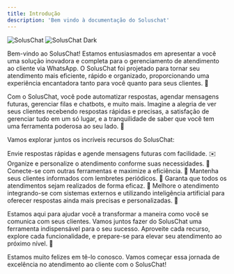 ```yaml
---
title: Introdução
description: 'Bem vindo à documentação do Soluschat'
---
```

<div style={{ display: "flex", justifyContent: "center" }}>
<img
  className="block dark:hidden"
  src="/images/soluslogo.svg"
  alt="SolusChat"
/>
<img
  className="hidden dark:block"
  src="/images/soluslogoDark.svg"
  alt="SolusChat Dark"
/>
</div>


Bem-vindo ao SolusChat! Estamos entusiasmados em apresentar a você uma solução inovadora e completa para o gerenciamento de atendimento ao cliente via WhatsApp. O SolusChat foi projetado para tornar seu atendimento mais eficiente, rápido e organizado, proporcionando uma experiência encantadora tanto para você quanto para seus clientes. 🌟

Com o SolusChat, você pode automatizar respostas, agendar mensagens futuras, gerenciar filas e chatbots, e muito mais. Imagine a alegria de ver seus clientes recebendo respostas rápidas e precisas, a satisfação de gerenciar tudo em um só lugar, e a tranquilidade de saber que você tem uma ferramenta poderosa ao seu lado. 💪

Vamos explorar juntos os incríveis recursos do SolusChat:

<CardGroup cols={2}>
  <Card
    title="Automação de Mensagens"
    icon="envelope"
  >
    Envie respostas rápidas e agende mensagens futuras com facilidade. ✉️
  </Card>
  <Card
    title="Gestão de Filas e Chatbots"
    icon="robot"
  >
    Organize e personalize o atendimento conforme suas necessidades. 🤖
  </Card>
  <Card
    title="Integrações Externas"
    icon="link"
  >
    Conecte-se com outras ferramentas e maximize a eficiência. 🔗
  </Card>
  <Card
    title="Agendamentos Recorrentes"
    icon="calendar"
  >
    Mantenha seus clientes informados com lembretes periódicos. 📅
  </Card>
  <Card
    title="Rodízio de Atendentes"
    icon="shuffle"
  >
    Garanta que todos os atendimentos sejam realizados de forma eficaz. 🔄
  </Card>
  <Card
    title="Integração com Sistemas Externos e Inteligência Artificial"
    icon="brain"
  >
    Melhore o atendimento integrando-se com sistemas externos e utilizando inteligência artificial para oferecer respostas ainda mais precisas e personalizadas. 🧠
  </Card>
</CardGroup>

Estamos aqui para ajudar você a transformar a maneira como você se comunica com seus clientes. Vamos juntos fazer do SolusChat uma ferramenta indispensável para o seu sucesso. Aproveite cada recurso, explore cada funcionalidade, e prepare-se para elevar seu atendimento ao próximo nível. 🚀

Estamos muito felizes em tê-lo conosco. Vamos começar essa jornada de excelência no atendimento ao cliente com o SolusChat!